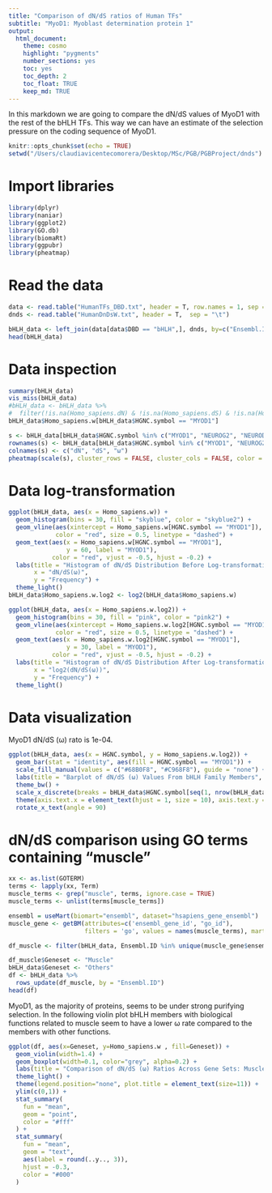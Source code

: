 ```yaml
---
title: "Comparison of dN/dS ratios of Human TFs"
subtitle: "MyoD1: Myoblast determination protein 1"
output: 
  html_document: 
    theme: cosmo
    highlight: "pygments"
    number_sections: yes
    toc: yes
    toc_depth: 2
    toc_float: TRUE
    keep_md: TRUE
---
```


In this markdown we are going to compare the dN/dS values of MyoD1 with the rest of the bHLH TFs. This way we can have an estimate of the selection pressure on the coding sequence of MyoD1.

```r
knitr::opts_chunk$set(echo = TRUE)
setwd("/Users/claudiavicentecomorera/Desktop/MSc/PGB/PGBProject/dnds")
```

# Import libraries

```r
library(dplyr)
library(naniar)
library(ggplot2)
library(GO.db)
library(biomaRt)
library(ggpubr)
library(pheatmap)
```

# Read the data

```r
data <- read.table("HumanTFs_DBD.txt", header = T, row.names = 1, sep = "\t")
dnds <- read.table("HumanDnDsW.txt", header = T,  sep = "\t")

bHLH_data <- left_join(data[data$DBD == "bHLH",], dnds, by=c("Ensembl.ID"="GeneID"))
head(bHLH_data)
```

# Data inspection

```r
summary(bHLH_data)
vis_miss(bHLH_data)
#bHLH_data <- bHLH_data %>%
#  filter(!is.na(Homo_sapiens.dN) & !is.na(Homo_sapiens.dS) & !is.na(Homo_sapiens.w))
bHLH_data$Homo_sapiens.w[bHLH_data$HGNC.symbol == "MYOD1"]
```

```r
s <- bHLH_data[bHLH_data$HGNC.symbol %in% c("MYOD1", "NEUROG2", "NEUROD2", "ASCL1", "OLIG2", "PTF1A", "ATOH1"), c("Homo_sapiens.dN", "Homo_sapiens.dS", "Homo_sapiens.w"), drop = FALSE]
rownames(s) <- bHLH_data[bHLH_data$HGNC.symbol %in% c("MYOD1", "NEUROG2", "NEUROD2", "ASCL1", "OLIG2", "PTF1A", "ATOH1"), "HGNC.symbol"]
colnames(s) <- c("dN", "dS", "ω")
pheatmap(scale(s), cluster_rows = FALSE, cluster_cols = FALSE, color = colorRampPalette(c("blue", "white", "red"))(50), na_col = "#DDDDDD")
```

# Data log-transformation

```r
ggplot(bHLH_data, aes(x = Homo_sapiens.w)) +
  geom_histogram(bins = 30, fill = "skyblue", color = "skyblue2") +
  geom_vline(aes(xintercept = Homo_sapiens.w[HGNC.symbol == "MYOD1"]), 
             color = "red", size = 0.5, linetype = "dashed") +
  geom_text(aes(x = Homo_sapiens.w[HGNC.symbol == "MYOD1"], 
                y = 60, label = "MYOD1"), 
            color = "red", vjust = -0.5, hjust = -0.2) +
  labs(title = "Histogram of dN/dS Distribution Before Log-transformation", 
       x = "dN/dS(ω)", 
       y = "Frequency") +
  theme_light()
bHLH_data$Homo_sapiens.w.log2 <- log2(bHLH_data$Homo_sapiens.w)

ggplot(bHLH_data, aes(x = Homo_sapiens.w.log2)) +
  geom_histogram(bins = 30, fill = "pink", color = "pink2") +
  geom_vline(aes(xintercept = Homo_sapiens.w.log2[HGNC.symbol == "MYOD1"]), 
             color = "red", size = 0.5, linetype = "dashed") +
  geom_text(aes(x = Homo_sapiens.w.log2[HGNC.symbol == "MYOD1"], 
                y = 30, label = "MYOD1"), 
            color = "red", vjust = -0.5, hjust = -0.2) +
  labs(title = "Histogram of dN/dS Distribution After Log-transformation", 
       x = "log2(dN/dS(ω))", 
       y = "Frequency") +
  theme_light()
```

# Data visualization

MyoD1 dN/dS (ω) rato is 1e-04.

```r
ggplot(bHLH_data, aes(x = HGNC.symbol, y = Homo_sapiens.w.log2)) +
  geom_bar(stat = "identity", aes(fill = HGNC.symbol == "MYOD1")) +  
  scale_fill_manual(values = c("#68B0F8", "#C968F8"), guide = "none") +  
  labs(title = "Barplot of dN/dS (ω) Values From bHLH Family Members", y = "log2(dN/dS (ω))", x = "bHLH transcription factors") +
  theme_bw() + 
  scale_x_discrete(breaks = bHLH_data$HGNC.symbol[seq(1, nrow(bHLH_data), by = 2)], labels = function(x) {ifelse(x == "MYOD1", expression(bold("MYOD1")), x)}) +
  theme(axis.text.x = element_text(hjust = 1, size = 10), axis.text.y = element_text(size = 10))+
  rotate_x_text(angle = 90)
```

# dN/dS comparison using GO terms containing "muscle"

```r
xx <- as.list(GOTERM)
terms <- lapply(xx, Term)
muscle_terms <- grep("muscle", terms, ignore.case = TRUE)
muscle_terms <- unlist(terms[muscle_terms])

ensembl = useMart(biomart="ensembl", dataset="hsapiens_gene_ensembl")
muscle_gene <- getBM(attributes=c('ensembl_gene_id', "go_id"),
                     filters = 'go', values = names(muscle_terms), mart = ensembl)

df_muscle <- filter(bHLH_data, Ensembl.ID %in% unique(muscle_gene$ensembl_gene_id))

df_muscle$Geneset <- "Muscle"
bHLH_data$Geneset <- "Others"
df <- bHLH_data %>%
  rows_update(df_muscle, by = "Ensembl.ID")
head(df)
```

MyoD1, as the majority of proteins, seems to be under strong purifying selection. In the following violin plot bHLH members with biological functions related to muscle seem to have a lower ω rate compared to the members with other functions.

```r
ggplot(df, aes(x=Geneset, y=Homo_sapiens.w , fill=Geneset)) +
  geom_violin(width=1.4) +
  geom_boxplot(width=0.1, color="grey", alpha=0.2) +
  labs(title = "Comparison of dN/dS (ω) Ratios Across Gene Sets: Muscle vs Others", y = "dN/dS (ω)") +
  theme_light() +
  theme(legend.position="none", plot.title = element_text(size=11)) + 
  ylim(c(0,1)) +
  stat_summary(
    fun = "mean",
    geom = "point",
    color = "#fff"
  ) +
  stat_summary(
    fun = "mean",
    geom = "text",
    aes(label = round(..y.., 3)),
    hjust = -0.3,  
    color = "#000"
  )
```
